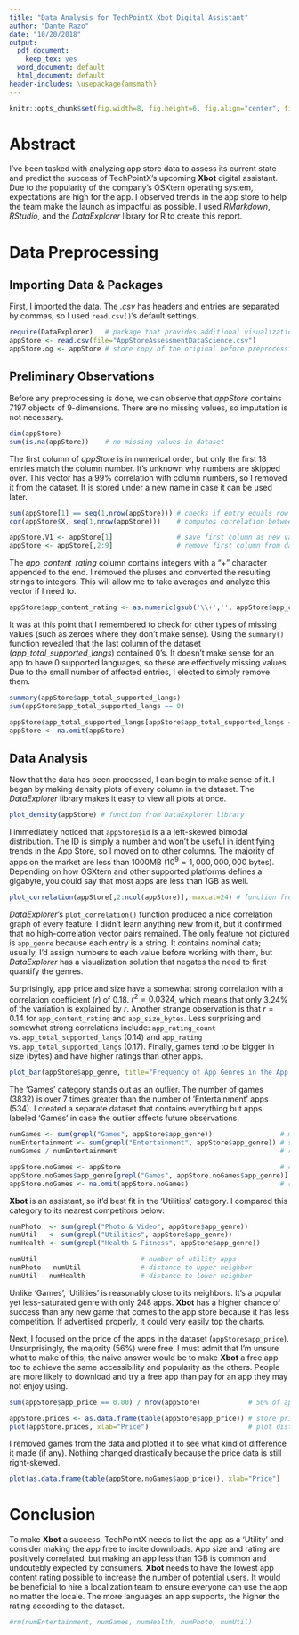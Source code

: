 ```yaml
---
title: "Data Analysis for TechPointX Xbot Digital Assistant"
author: "Dante Razo"
date: "10/20/2018"
output:
  pdf_document:
    keep_tex: yes
  word_document: default
  html_document: default
header-includes: \usepackage{amsmath}
---
```

```r
knitr::opts_chunk$set(fig.width=8, fig.height=6, fig.align="center", fig.path='Plots/', echo = TRUE, tidy = TRUE)
```

# Abstract
I've been tasked with analyzing app store data to assess its current state and predict the success of TechPointX's upcoming **Xbot** digital assistant. Due to the popularity of the company's OSXtern operating system, expectations are high for the app. I observed trends in the app store to help the team make the launch as impactful as possible. I used *RMarkdown*, *RStudio*, and the *DataExplorer* library for R to create this report.

# Data Preprocessing
## Importing Data & Packages
First, I imported the data. The *.csv* has headers and entries are separated by commas, so I used $\texttt{read.csv()}$'s default settings.
```r
require(DataExplorer)   # package that provides additional visualization tools for data analysis
appStore <- read.csv(file="AppStoreAssessmentDataScience.csv")
appStore.og <- appStore # store copy of the original before preprocessing
```

## Preliminary Observations
Before any preprocessing is done, we can observe that *appStore* contains 7197 objects of 9-dimensions. There are no missing values, so imputation is not necessary.
```r
dim(appStore)
sum(is.na(appStore))    # no missing values in dataset
```

The first column of *appStore* is in numerical order, but only the first 18 entries match the column number. It's unknown why numbers are skipped over. This vector has a 99% correlation with column numbers, so I removed it from the dataset. It is stored under a new name in case it can be used later.
```r
sum(appStore[1] == seq(1,nrow(appStore))) # checks if entry equals row number; 18 matches
cor(appStore$X, seq(1,nrow(appStore)))    # computes correlation between two vectors

appStore.V1 <- appStore[1]                # save first column as new variable
appStore <- appStore[,2:9]                # remove first column from dataset
```

The *app_content_rating* column contains integers with a "+" character appended to the end. I removed the pluses and converted the resulting strings to integers. This will allow me to take averages and analyze this vector if I need to.
```r
appStore$app_content_rating <- as.numeric(gsub('\\+','', appStore$app_content_rating))
```

It was at this point that I remembered to check for other types of missing values (such as zeroes where they don't make sense). Using the $\texttt{summary()}$ function revealed that the last column of the dataset (*app_total_supported_langs*) contained 0's. It doesn't make sense for an app to have 0 supported languages, so these are effectively missing values. Due to the small number of affected entries, I elected to simply remove them.
```r
summary(appStore$app_total_supported_langs)
sum(appStore$app_total_supported_langs == 0)

appStore$app_total_supported_langs[appStore$app_total_supported_langs == 0] <- NA # replace 0's
appStore <- na.omit(appStore)
```

## Data Analysis
Now that the data has been processed, I can begin to make sense of it. I began by making density plots of every column in the dataset. The *DataExplorer* library makes it easy to view all plots at once.
<!-- original: plot_histogram(appStore)-->
```r
plot_density(appStore) # function from DataExplorer library
```

I immediately noticed that $\texttt{appStore\$id}$ is a a left-skewed bimodal distribution. The ID is simply a number and won't be useful in identifying trends in the App Store, so I moved on to other columns. The majority of apps on the market are less than 1000MB ($10^9 = 1,000,000,000$ bytes). Depending on how OSXtern and other supported platforms defines a gigabyte, you could say that most apps are less than 1GB as well.

<!--smaller: plot_correlation(appStore[,2:ncol(appStore)], maxcat=12) -->
```r
plot_correlation(appStore[,2:ncol(appStore)], maxcat=24) # function from DataExplorer library
```

*DataExplorer*'s $\texttt{plot\_correlation()}$ function produced a nice correlation graph of every feature. I didn't learn anything new from it, but it confirmed that no high-correlation vector pairs remained. The only feature not pictured is $\texttt{app\_genre}$ because each entry is a string. It contains nominal data; usually, I'd assign numbers to each value before working with them, but *DataExplorer* has a visualization solution that negates the need to first quantify the genres.

Surprisingly, app price and size have a somewhat strong correlation with a correlation coefficient ($r$) of 0.18. $r^2=0.0324$, which means that only 3.24% of the variation is explained by $r$. Another strange observation is that $r=0.14$ for $\texttt{app\_content\_rating}$ and $\texttt{app\_size\_bytes}$. Less surprising and somewhat strong correlations include: $\texttt{app\_rating\_count}$ vs. $\texttt{app\_total\_supported\_langs}$ (0.14) and $\texttt{app\_rating}$ vs. $\texttt{app\_total\_supported\_langs}$ (0.17). Finally, games tend to be bigger in size (bytes) and have higher ratings than other apps.

\newpage
```r
plot_bar(appStore$app_genre, title="Frequency of App Genres in the App Store")
```

The 'Games' category stands out as an outlier. The number of games (3832) is over 7 times greater than the number of 'Entertainment' apps (534). I created a separate dataset that contains everything but apps labeled 'Games' in case the outlier affects future observations.
```r
numGames <- sum(grepl("Games", appStore$app_genre))                 # most common genre
numEntertainment <- sum(grepl("Entertainment", appStore$app_genre)) # second most common genre
numGames / numEntertainment                                         # ratio (7x increase)

appStore.noGames <- appStore                                        # create copy of dataset
appStore.noGames$app_genre[grepl("Games", appStore.noGames$app_genre)] <- NA # replace games with NA
appStore.noGames <- na.omit(appStore.noGames)                       # remove games (now NA)
```

**Xbot** is an assistant, so it'd best fit in the 'Utilities' category. I compared this category to its nearest competitors below:
```r
numPhoto  <- sum(grepl("Photo & Video", appStore$app_genre))
numUtil   <- sum(grepl("Utilities", appStore$app_genre))
numHealth <- sum(grepl("Health & Fitness", appStore$app_genre))

numUtil                          # number of utility apps
numPhoto - numUtil               # distance to upper neighbor
numUtil - numHealth              # distance to lower neighbor
```

Unlike 'Games', 'Utilities' is reasonably close to its neighbors. It's a popular yet less-saturated genre with only 248 apps. **Xbot** has a higher chance of success than any new game that comes to the app store because it has less competition. If advertised properly, it could very easily top the charts.

Next, I focused on the price of the apps in the dataset ($\texttt{appStore\$app\_price}$). Unsurprisingly, the majority (56%) were free. I must admit that I'm unsure what to make of this; the naive answer would be to make **Xbot** a free app too to achieve the same accessibility and popularity as the others. People are more likely to download and try a free app than pay for an app they may not enjoy using.
```r
sum(appStore$app_price == 0.00) / nrow(appStore)            # 56% of apps are free

appStore.prices <- as.data.frame(table(appStore$app_price)) # store prices in new dataframe
plot(appStore.prices, xlab="Price")                         # plot distribution of prices
```

\newpage
I removed games from the data and plotted it to see what kind of difference it made (if any). Nothing changed drastically because the price data is still right-skewed.

```r
plot(as.data.frame(table(appStore.noGames$app_price)), xlab="Price")
```

# Conclusion
To make **Xbot** a success, TechPointX needs to list the app as a 'Utility' and consider making the app free to incite downloads. App size and rating are positively correlated, but making an app less than 1GB is common and undoutebly expected by consumers. **Xbot** needs to have the lowest app content rating possible to increase the number of potential users. It would be beneficial to hire a localization team to ensure everyone can use the app no matter the locale. The more languages an app supports, the higher the rating according to the dataset.

```r
#rm(numEntertainment, numGames, numHealth, numPhoto, numUtil)
```

<!-- Time limit reached -->